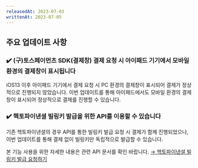 ```yaml
---
releasedAt: 2023-07-03
writtenAt: 2023-07-05
---
```


## 주요 업데이트 사항

### ✔️ (구)토스페이먼츠 SDK(결제창) 결제 요청 시 아이패드 기기에서 모바일 환경의 결제창이 표시됩니다

iOS13 이후 아이패드 기기에서 결제 요청 시 PC 환경의 결제창이 표시되어 결제가 정상적으로 진행되지 않았습니다. 이번 업데이트를 통해 아이패드에서도 모바일 환경의 결제창이 표시되어 정상적으로 결제를 진행할 수 있습니다.

### ✔️ 헥토파이낸셜 빌링키 발급을 위한 API를 이용할 수 있습니다

기존 헥토파이낸셜의 경우 API를 통한 빌링키 발급 요청 시 결제가 함께 진행되었으나, 이번 업데이트를 통해 결제 없이 빌링키만 독립적으로 발급할 수 있습니다.

본 기능 사용을 위한 자세한 내용은 관련 API 문서를 확인 바랍니다. [→ 헥토파이낸셜 빌링키 발급 요청하기](/docs/ko/pg/payment-gateway/settle/readme)
